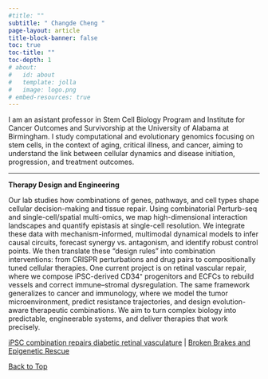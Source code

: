 ```yaml
---
#title: ""
subtitle: " Changde Cheng "
page-layout: article
title-block-banner: false
toc: true
toc-title: ""  
toc-depth: 1
# about:
#   id: about
#   template: jolla
#   image: logo.png
# embed-resources: true
---
```


<!-- Question and biology systems -->
<!-- Approach -->
<!-- Significance -->
I am an asistant professor in Stem Cell Biology Program and Institute for Cancer Outcomes and Survivorship at the University of Alabama at Birmingham.  I study computational and evolutionary genomics focusing on stem cells, in the context of aging,  critical illness, and cancer, aiming to understand the link between cellular dynamics and disease initiation, progression, and treatment outcomes.

---

::: {.research-section}

::: {.research-item}
**Therapy Design and Engineering**  

Our lab studies how combinations of genes, pathways, and cell types shape cellular decision-making and tissue repair. Using combinatorial Perturb-seq and single-cell/spatial multi-omics, we map high-dimensional interaction landscapes and quantify epistasis at single-cell resolution. We integrate these data with mechanism-informed, multimodal dynamical models to infer causal circuits, forecast synergy vs. antagonism, and identify robust control points. We then translate these “design rules” into combination interventions: from CRISPR perturbations and drug pairs to compositionally tuned cellular therapies. One current project is on retinal vascular repair, where we compose iPSC-derived CD34⁺ progenitors and ECFCs to rebuild vessels and correct immune–stromal dysregulation. The same framework generalizes to cancer and immunology, where we model the tumor microenvironment, predict resistance trajectories, and design evolution-aware therapeutic combinations. We aim to turn complex biology into predictable, engineerable systems, and deliver therapies that work precisely.

::: {.research-links}
[iPSC combination repairs diabetic retinal vasculature]() | [Broken Brakes and Epigenetic Rescue](https://doi.org/10.1182/blood.2023023644)
:::

:::

:::


[Back to Top](#)

